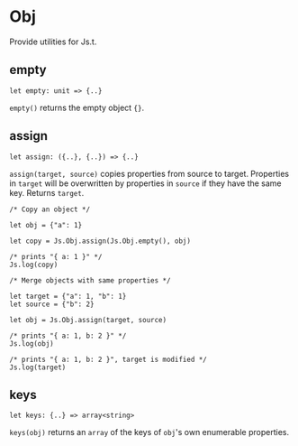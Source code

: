 # Obj

<Intro>

Provide utilities for Js.t.

</Intro>

## empty

```res sig
let empty: unit => {..}
```

`empty()` returns the empty object `{}`.

## assign

```res sig
let assign: ({..}, {..}) => {..}
```

`assign(target, source)` copies properties from source to target.
Properties in `target` will be overwritten by properties in `source` if they have the same key.
Returns `target`.

```res example
/* Copy an object */

let obj = {"a": 1}

let copy = Js.Obj.assign(Js.Obj.empty(), obj)

/* prints "{ a: 1 }" */
Js.log(copy)

/* Merge objects with same properties */

let target = {"a": 1, "b": 1}
let source = {"b": 2}

let obj = Js.Obj.assign(target, source)

/* prints "{ a: 1, b: 2 }" */
Js.log(obj)

/* prints "{ a: 1, b: 2 }", target is modified */
Js.log(target)
```

## keys

```res sig
let keys: {..} => array<string>
```

`keys(obj)` returns an `array` of the keys of `obj`'s own enumerable properties.
